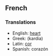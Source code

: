 ==French==

<!-- # definition -->

===Translations===
*English: [[heart]]
*Greek: (kardia)
*Latin: [[cor]]
*Spanish: coraz&oacute;n